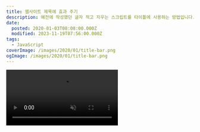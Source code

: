 ```yaml
---
title: 웹사이트 제목에 효과 주기
description: 예전에 작성했던 글자 적고 지우는 스크립트를 타이틀에 사용하는 방법입니다. 예전엔 무조건 글자를 적고 지우는 기능만 넣어뒀는데, 이번엔 글자를 단순히 적기만 하고 끝나는 기능과 지우는 애니메이션은 생략하고 적기만 하는 애니메이션 두 가지를 추가했습니다. 또한, Array뿐 아니라 String도 사용할 수 있도록 업데이트했습니다.
date:
  posted: 2020-01-03T08:08:00.000Z
  modified: 2023-11-19T07:56:00.000Z
tags:
  - JavaScript
coverImage: /images/2020/01/title-bar.png
ogImage: /images/2020/01/title-bar.png
---
```


<video autoPlay playsInline muted loop src="/images/2020/01/title_animation.mp4" />

예전에 작성했던 [글자 적고 지우는 스크립트](/web/tips/%ec%9e%90%eb%b0%94%ec%8a%a4%ed%81%ac%eb%a6%bd%ed%8a%b8-%ec%9e%90%eb%8f%99%ec%9c%bc%eb%a1%9c-%ea%b8%80%ec%9e%90-%ec%a0%81%ea%b3%a0-%ec%a7%80%ec%9a%b0%ea%b8%b0)를 타이틀에 사용하는 방법입니다.

예전엔 무조건 글자를 적고 지우는 기능만 넣어뒀는데, 이번엔 글자를 단순히 적기만 하고 끝나는 기능과 지우는 애니메이션은 생략하고 적기만 하는 애니메이션 두 가지를 추가했습니다.

또한, Array뿐 아니라 String도 사용할 수 있도록 업데이트했습니다.

```js
function typeTitle(title, animation, speed) {
  const isString = typeof(title) === "string";
  let i = 0, j = 0;
  speed === undefined && (
    speed = 500
  ),

  function txtnum() {
    j == textArray.length - 1
    ? j = 0
    : j++
  }

  function type() {
    const max = isString ? title.length : title[j].length;
    i <= max
    ? (
      document.title = `\u200E${(isString ? title : title[j]).slice(0, i)}`,
      i++,
      setTimeout(type, speed)
    )
    : (
      isString && (
        animation.indexOf("type-") === -1
        ? remove()
        : (
          animation === "type-once" || (
            setTimeout(() => {
              document.title = "\u200E",
              i = 0,
              type()
            }, +animation.replace("type-", ""))
          )
        )
      )
    )
  }

  function remove() {
    0 < i
    ? (
      document.title = document.title.slice(0, i),
      i--,
      0 == i && (document.title = "\u200E"),
      setTimeout(remove, speed)
    )
    : (
      isString || txtnum(),
      type()
    )
  }

  document.title = "\u200E",
  type();
}
```

title 태그가 텅 비어있으면 주소를 표시하기 때문에, u200E라는 아무것도 표시되지 않는 유니코드를 집어넣었습니다.

```js
typeTitle("title")
typeTitle(["first", "second", "third"])
```

타이틀을 집어넣어 함수를 호출만 해도 애니메이션이 적용됩니다.  
String, Array 두 가지만 사용하셔야 오류가 없습니다.

```js
typeTitle("title", "type-once")
typeTitle("title", "type-500")
```

세 가지 애니메이션이 있습니다.

기본 : 한 글자씩 적고 한 글자씩 지웁니다.  
type-once : 한 글자씩 적고 작동을 멈춥니다.  
type-(숫자) : 한 글자씩 적고, (숫자)밀리초 이후에 글자를 모두 지우고 한 글자씩 적습니다.

```js
typeTitle("title", "", 500)
```

글자를 적는 시간을 조절하실 수 있습니다.  
과하게 빠르게 설정하면 두세 글자씩 적히는지라 적당한 속도를 유지해주시는 게 중요합니다.